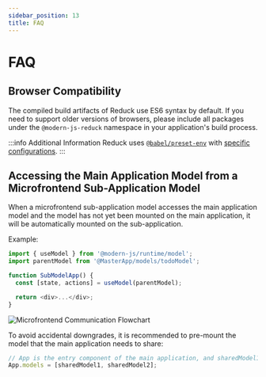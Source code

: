 ```yaml
---
sidebar_position: 13
title: FAQ
---
```


# FAQ

## Browser Compatibility

The compiled build artifacts of Reduck use ES6 syntax by default. If you need to support older versions of browsers, please include all packages under the `@modern-js-reduck` namespace in your application's build process.

:::info Additional Information
Reduck uses [`@babel/preset-env`](https://babeljs.io/docs/en/babel-preset-env) with [specific configurations](https://github.com/web-infra-dev/reduck/blob/main/common/config.js#L10~L17).
:::

## Accessing the Main Application Model from a Microfrontend Sub-Application Model

When a microfrontend sub-application model accesses the main application model and the model has not yet been mounted on the main application, it will be automatically mounted on the sub-application.

Example:

```ts
import { useModel } from '@modern-js/runtime/model';
import parentModel from '@MasterApp/models/todoModel';

function SubModelApp() {
  const [state, actions] = useModel(parentModel);

  return <div>...</div>;
}
```

![Microfrontend Communication Flowchart](https://lf3-static.bytednsdoc.com/obj/eden-cn/aphqeh7uhohpquloj/modern-js/docs/mf-communicate.svg)

To avoid accidental downgrades, it is recommended to pre-mount the model that the main application needs to share:

```ts
// App is the entry component of the main application, and sharedModel1 and sharedModel2 are the models that need to be shared.
App.models = [sharedModel1, sharedModel2];
```
